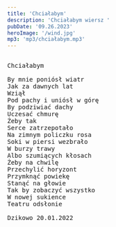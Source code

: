 ```yaml
---
title: 'Chciałabym'
description: 'Chciałabym wiersz '
pubDate: '09.26.2023'
heroImage: '/wind.jpg'
mp3: 'mp3/chciałabym.mp3'
---
```

<pre>

Chciałabym

By mnie poniósł wiatr
Jak za dawnych lat
Wziął
Pod pachy i uniósł w górę
By podziwiać dachy
Uczesać chmurę
Żeby tak
Serce zatrzepotało
Na zimnym policzku rosa
Soki w piersi wezbrało 
W burzy trawy
Albo szumiących kłosach
Żeby na chwilę 
Przechylić horyzont
Przymknąć powiekę
Stanąć na głowie
Tak by zobaczyć wszystko
W nowej sukience
Teatru odsłonie

Dzikowo 20.01.2022
  
</pre>
